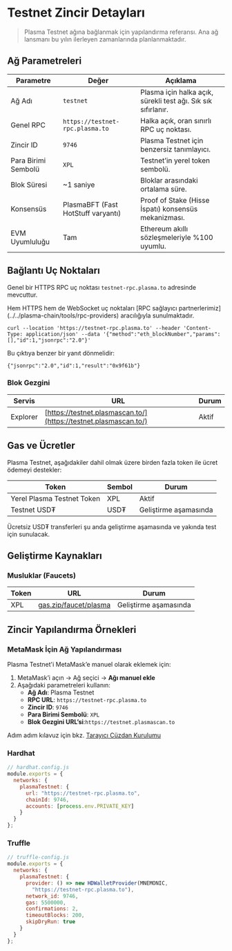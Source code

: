 # Testnet Zincir Detayları

> Plasma Testnet ağına bağlanmak için yapılandırma referansı. Ana ağ lansmanı bu yılın ilerleyen zamanlarında planlanmaktadır.

## Ağ Parametreleri

| Parametre         | Değer                             | Açıklama                                                  |
| ----------------- | --------------------------------- | --------------------------------------------------------- |
| Ağ Adı            | `testnet`                         | Plasma için halka açık, sürekli test ağı. Sık sık sıfırlanır. |
| Genel RPC         | `https://testnet-rpc.plasma.to`   | Halka açık, oran sınırlı RPC uç noktası.                  |
| Zincir ID         | `9746`                            | Plasma Testnet için benzersiz tanımlayıcı.                |
| Para Birimi Sembolü | `XPL`                           | Testnet’in yerel token sembolü.                           |
| Blok Süresi       | ~1 saniye                         | Bloklar arasındaki ortalama süre.                         |
| Konsensüs         | PlasmaBFT (Fast HotStuff varyantı) | Proof of Stake (Hisse İspatı) konsensüs mekanizması.      |
| EVM Uyumluluğu    | Tam                               | Ethereum akıllı sözleşmeleriyle %100 uyumlu.              |

## Bağlantı Uç Noktaları

Genel bir HTTPS RPC uç noktası `testnet-rpc.plasma.to` adresinde mevcuttur.

<Tip>
  Hem HTTPS hem de WebSocket uç noktaları [RPC sağlayıcı partnerlerimiz](../../plasma-chain/tools/rpc-providers) aracılığıyla sunulmaktadır.
</Tip>

```shell
curl --location 'https://testnet-rpc.plasma.to' --header 'Content-Type: application/json' --data '{"method":"eth_blockNumber","params":[],"id":1,"jsonrpc":"2.0"}'
```

Bu çıktıya benzer bir yanıt dönmelidir:

```output
{"jsonrpc":"2.0","id":1,"result":"0x9f61b"}
```

### Blok Gezgini

| Servis    | URL                                                              | Durum |
| --------- | ---------------------------------------------------------------- | ------ |
| Explorer  | [https://testnet.plasmascan.to/](https://testnet.plasmascan.to/) | Aktif  |

## Gas ve Ücretler

Plasma Testnet, aşağıdakiler dahil olmak üzere birden fazla token ile ücret ödemeyi destekler:

| Token                        | Sembol | Durum         |
| ---------------------------- | ------ | ------------- |
| Yerel Plasma Testnet Token   | XPL    | Aktif         |
| Testnet USD₮                | USD₮   | Geliştirme aşamasında |

<Tip>
  Ücretsiz USD₮ transferleri şu anda geliştirme aşamasında ve yakında test için sunulacak.
</Tip>

## Geliştirme Kaynakları

### Musluklar (Faucets)

| Token | URL                                                    | Durum         |
| ----- | ------------------------------------------------------ | -------------- |
| XPL   | [gas.zip/faucet/plasma](https://gas.zip/faucet/plasma) | Geliştirme aşamasında |

## Zincir Yapılandırma Örnekleri

### MetaMask İçin Ağ Yapılandırması

Plasma Testnet'i MetaMask’e manuel olarak eklemek için:

1. MetaMask’i açın → Ağ seçici → **Ağı manuel ekle**
2. Aşağıdaki parametreleri kullanın:
   * **Ağ Adı**: Plasma Testnet
   * **RPC URL**: `https://testnet-rpc.plasma.to`
   * **Zincir ID**: `9746`
   * **Para Birimi Sembolü**: `XPL`
   * **Blok Gezgini URL’si**:`https://testnet.plasmascan.to`

Adım adım kılavuz için bkz. [Tarayıcı Cüzdan Kurulumu](../asset-management/browser-wallet-setup)

### Hardhat

```javascript
// hardhat.config.js
module.exports = {
  networks: {
    plasmaTestnet: {
      url: "https://testnet-rpc.plasma.to",
      chainId: 9746,
      accounts: [process.env.PRIVATE_KEY]
    }
  }
};
```

### Truffle

```javascript
// truffle-config.js
module.exports = {
  networks: {
    plasmaTestnet: {
      provider: () => new HDWalletProvider(MNEMONIC,
        "https://testnet-rpc.plasma.to"),
      network_id: 9746,
      gas: 5500000,
      confirmations: 2,
      timeoutBlocks: 200,
      skipDryRun: true
    }
  }
};
```
